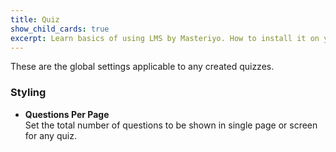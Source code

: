```yaml
---
title: Quiz
show_child_cards: true
excerpt: Learn basics of using LMS by Masteriyo. How to install it on your WordPress setup.
---
```


These are the global settings applicable to any created quizzes.

### Styling

- **Questions Per Page**  
  Set the total number of questions to be shown in single page or screen for any quiz.
